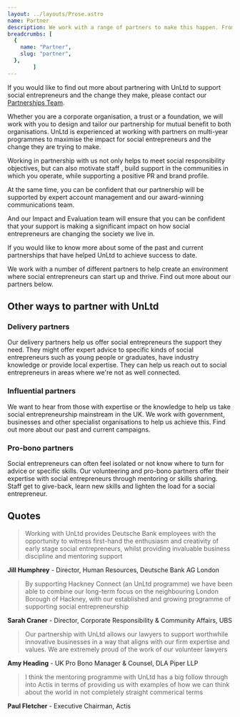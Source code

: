 ```yaml
---
layout: ../layouts/Prose.astro
name: Partner
description: We work with a range of partners to make this happen. From delivery partners who enable us to support social entrepreneurs in specialised ways, to partners who give financial and non-financial resources so that we can broaden the impact of our support.
breadcrumbs: [
  {
    name: "Partner",
    slug: "partner",
  },
        ]
---
```


If you would like to find out more about partnering with UnLtd to support social entrepreneurs and the change they make, please contact our [Partnerships Team](mailto:Partnerships@unltd.org.uk).

Whether you are a corporate organisation, a trust or a foundation, we will work with you to design and tailor our partnership for mutual benefit to both organisations. UnLtd is experienced at working with partners on multi-year programmes to maximise the impact for social entrepreneurs and the change they are trying to make.

Working in partnership with us not only helps to meet social responsibility objectives, but can also motivate staff , build support in the communities in which you operate, while supporting a positive PR and brand profile.

At the same time, you can be confident that our partnership will be supported by expert account management and our award-winning communications team.

And our Impact and Evaluation team will ensure that you can be confident that your support is making a significant impact on how social entrepreneurs are changing the society we live in.

If you would like to know more about some of the past and current partnerships that have helped UnLtd to achieve success to date.

We work with a number of different partners to help create an environment where social entrepreneurs can start up and thrive. Find out more about our partners below.

## Other ways to partner with UnLtd

### Delivery partners

Our delivery partners help us offer social entrepreneurs the support they need. They might offer expert advice to specific kinds of social entrepreneurs such as young people or graduates, have industry knowledge or provide local expertise. They can help us reach out to social entrepreneurs in areas where we're not as well connected.

### Influential partners

We want to hear from those with expertise or the knowledge to help us take social entrepreneurship mainstream in the UK. We work with government, businesses and other specialist organisations to help us achieve this. Find out more about our past and current campaigns.

### Pro-bono partners

Social entrepreneurs can often feel isolated or not know where to turn for advice or specific skills. Our volunteering and pro-bono partners offer their expertise with social entrepreneurs through mentoring or skills sharing. Staff get to give-back, learn new skills and lighten the load for a social entrepreneur.

## Quotes

> Working with UnLtd provides Deutsche Bank employees with the opportunity to witness first-hand the enthusiasm and creativity of early stage social entrepreneurs, whilst providing invaluable business discipline and mentoring support

**Jill Humphrey** - Director, Human Resources, Deutsche Bank AG London

> By supporting Hackney Connect (an UnLtd programme) we have been able to combine our long-term focus on the neighbouring London Borough of Hackney, with our established and growing programme of supporting social entrepreneurship

**Sarah Craner** - Director, Corporate Responsibility & Community Affairs, UBS

> Our partnership with UnLtd allows our lawyers to support worthwhile innovative businesses in a way that aligns with our firm expertise and values. We are extremely proud of the work of our volunteer lawyers

**Amy Heading** - UK Pro Bono Manager & Counsel, DLA Piper LLP

> I think the mentoring programme with UnLtd has a big follow through into Actis in terms of providing us with examples of how we can think about the world in not completely straight commerical terms

**Paul Fletcher** - Executive Chairman, Actis
